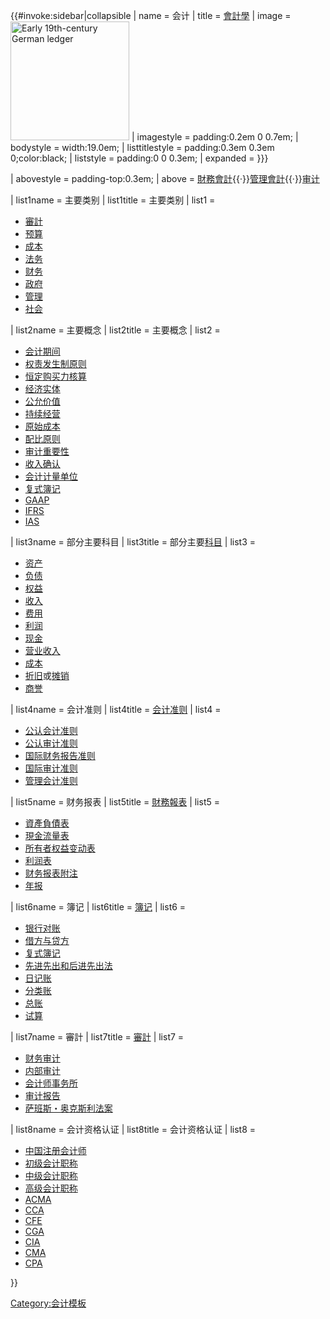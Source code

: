 {{#invoke:sidebar|collapsible
| name = 会计
| title = [[會計學]]
| image = [[File:Ledger.png|190px|Early 19th-century German ledger]]
| imagestyle =  padding:0.2em 0 0.7em;
| bodystyle = width:19.0em;
| listtitlestyle = padding:0.3em 0.3em 0;color:black;
| liststyle = padding:0 0 0.3em;
| expanded = {{{expanded|{{{1|}}}}}}

| abovestyle = padding-top:0.3em;
| above = [[財務會計]]{{·}}[[管理會計]]{{·}}[[審計|审计]]

| list1name = 主要类别
| list1title = 主要类别
| list1 = <div class="hlist">
* [[審計]]
* [[預算|预算]]
* [[成本會計|成本]]
* [[法务会计|法务]]
* [[财务会计|财务]]
* [[政府會計|政府]]
* [[管理會計|管理]]
* [[社会会计|社会]]
</div>

| list2name = 主要概念
| list2title = 主要概念
| list2 = <div class="hlist">
* [[會計期間|会计期间]]
* [[權責發生制原則|权责发生制原则]]
* [[恒定购买力核算]]
* [[经济实体]]
* [[公平價值|公允价值]]
* [[持續經營|持续经营]]
* [[原始成本]]
* [[配比原则]]
* [[审计重要性]]
* [[收入确认]]
* [[会计计量单位]]
* [[复式簿记]]
* [[一般公認會計原則|GAAP]]
* [[國際財務報告準則|IFRS]]
* [[國際會計準則|IAS]]
</div>

| list3name = 部分主要科目
| list3title = 部分主要[[會計科目|科目]]
| list3 = <div class="hlist">
* [[資產|资产]]
* [[負債|负债]]
* [[所有者權益|权益]]
* [[收入]]
* [[費用|费用]]
* [[利潤|利润]]
* [[現金|现金]]
* [[營業額|营业收入]]
* [[成本]]
* [[折舊|折旧]]或[[攤銷|摊销]]
* [[商譽|商誉]]
</div>

| list4name = 会计准则
| list4title = [[会计准则]]
| list4 = <div class="hlist">
* [[会计准则|公认会计准则]]
* [[公认审计准则]]
* [[国际财务报告准则]]
* [[國際審計準則|国际审计准则]]
* [[管理会计准则]]
</div>

| list5name = 财务报表
| list5title = [[財務報表]]
| list5 = <div class="hlist">
* [[資產負債表]]
* [[現金流量表]]
* [[所有者权益变动表]]
* [[利潤表|利润表]]
* [[财务报表#附注|财务报表附注]]
* [[年報|年报]]
</div>

| list6name = 簿记
| list6title = [[簿記|簿记]]
| list6 = <div class="hlist">
* [[銀行對賬|银行对账]]
* [[借方与贷方]]
* [[复式簿记]]
* [[先進先出和後進先出會計法|先进先出和后进先出法]]
* [[日记账]]
* [[分类账]]
* [[总账]]
* [[試算|试算]]

| list7name = 審計
| list7title = [[審計]]
| list7 = <div class="hlist">
* [[財務審計|财务审计]]
* [[内部审计]]
* [[会计师事务所]]
* [[审计报告]]
* [[萨班斯-奥克斯利法案|萨班斯・奥克斯利法案]]
</div>

| list8name = 会计资格认证
| list8title = 会计资格认证
| list8 = <div class="hlist">
* [[中国注册会计师]]
* [[初级会计职称]]
* [[中级会计职称]]
* [[高级会计职称]]
* [[英国皇家特许管理会计师公会#会员资格|ACMA]]
* [[特許公認會計師|CCA]]
* [[注册舞弊检查师|CFE]]
* [[加拿大注册会计师协会|CGA]]
* [[国际注册内部审计师|CIA]]
* [[注册管理会计师|CMA]]
* [[注册会计师|CPA]]
</div>

}}<noinclude>
[[Category:会计模板]]
{{documentation}}
</noinclude>